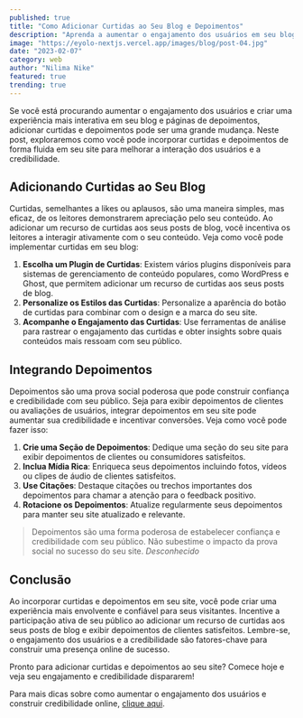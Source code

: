 ```yaml
---
published: true
title: "Como Adicionar Curtidas ao Seu Blog e Depoimentos"
description: "Aprenda a aumentar o engajamento dos usuários em seu blog e páginas de depoimentos incorporando curtidas e depoimentos."
image: "https://eyolo-nextjs.vercel.app/images/blog/post-04.jpg"
date: "2023-02-07"
category: web
author: "Nilima Nike"
featured: true
trending: true
---
```


Se você está procurando aumentar o engajamento dos usuários e criar uma experiência mais interativa em seu blog e páginas de depoimentos, adicionar curtidas e depoimentos pode ser uma grande mudança. Neste post, exploraremos como você pode incorporar curtidas e depoimentos de forma fluida em seu site para melhorar a interação dos usuários e a credibilidade.

## Adicionando Curtidas ao Seu Blog

Curtidas, semelhantes a likes ou aplausos, são uma maneira simples, mas eficaz, de os leitores demonstrarem apreciação pelo seu conteúdo. Ao adicionar um recurso de curtidas aos seus posts de blog, você incentiva os leitores a interagir ativamente com o seu conteúdo. Veja como você pode implementar curtidas em seu blog:

1. **Escolha um Plugin de Curtidas**: Existem vários plugins disponíveis para sistemas de gerenciamento de conteúdo populares, como WordPress e Ghost, que permitem adicionar um recurso de curtidas aos seus posts de blog.
2. **Personalize os Estilos das Curtidas**: Personalize a aparência do botão de curtidas para combinar com o design e a marca do seu site.
3. **Acompanhe o Engajamento das Curtidas**: Use ferramentas de análise para rastrear o engajamento das curtidas e obter insights sobre quais conteúdos mais ressoam com seu público.

## Integrando Depoimentos

Depoimentos são uma prova social poderosa que pode construir confiança e credibilidade com seu público. Seja para exibir depoimentos de clientes ou avaliações de usuários, integrar depoimentos em seu site pode aumentar sua credibilidade e incentivar conversões. Veja como você pode fazer isso:

1. **Crie uma Seção de Depoimentos**: Dedique uma seção do seu site para exibir depoimentos de clientes ou consumidores satisfeitos.
2. **Inclua Mídia Rica**: Enriqueca seus depoimentos incluindo fotos, vídeos ou clipes de áudio de clientes satisfeitos.
3. **Use Citações**: Destaque citações ou trechos importantes dos depoimentos para chamar a atenção para o feedback positivo.
4. **Rotacione os Depoimentos**: Atualize regularmente seus depoimentos para manter seu site atualizado e relevante.

>Depoimentos são uma forma poderosa de estabelecer confiança e credibilidade com seu público. Não subestime o impacto da prova social no sucesso do seu site.
<cite>Desconhecido</cite>

## Conclusão

Ao incorporar curtidas e depoimentos em seu site, você pode criar uma experiência mais envolvente e confiável para seus visitantes. Incentive a participação ativa de seu público ao adicionar um recurso de curtidas aos seus posts de blog e exibir depoimentos de clientes satisfeitos. Lembre-se, o engajamento dos usuários e a credibilidade são fatores-chave para construir uma presença online de sucesso.

Pronto para adicionar curtidas e depoimentos ao seu site? Comece hoje e veja seu engajamento e credibilidade dispararem!

Para mais dicas sobre como aumentar o engajamento dos usuários e construir credibilidade online, [clique aqui](#!).